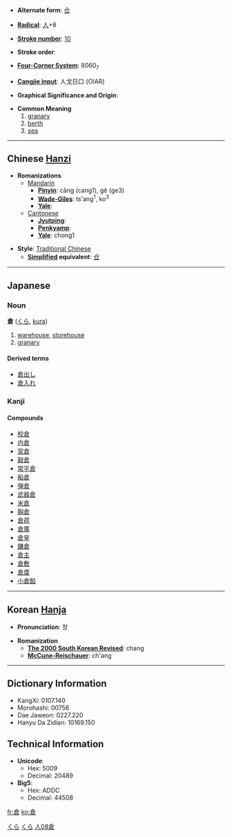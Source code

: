 * '''Alternate form''': [[仓]]

* '''[[Wiktionary:Chinese radical index| Radical]]''': [[Wiktionary:Chinese radical index 人|人]]+8

* '''[[Wiktionary:Chinese total strokes index|Stroke number]]''': [[Wiktionary:Chinese total strokes index 10|10]]

* '''Stroke order''': 

* '''[[Wiktionary:Chinese four corner index|Four-Corner System]]''': 8060<sub>7</sub>

* '''[[Wiktionary:Chinese Cangjie index|Cangjie input]]''': 人戈日口 (OIAR)

* '''Graphical Significance and Origin''': 

* '''Common Meaning'''
*#[[granary]]
*# [[berth]]
*# [[sea]]

----

== Chinese [[Hanzi]] ==

* '''Romanizations'''
** [[Mandarin]]
*** '''[[Pinyin]]''': cāng (cang1), gě (ge3)
*** '''[[Wade-Giles]]''': ts'ang<sup>1</sup>, ko<sup>3</sup>
*** '''[[Yale]]''': 
**[[Cantonese]]
***'''[[Jyutping]]''':
***'''[[Penkyamp]]''': 
***'''[[Yale]]''': chong1

* '''Style''': [[Traditional Chinese]] 
** '''[[Simplified Chinese|Simplified]] equivalent''': [[仓]]


----

==Japanese==
[[Category:Japanese language|くら]]
===Noun===
[[Category:Japanese nouns|くら]]
'''倉''' ([[くら]], [[kura]])
# [[warehouse]], [[storehouse]]
# [[granary]]

====Derived terms====
*[[倉出し]]
*[[倉入れ]]


===Kanji===
{{kanji|[[そう]] ([[sō]])|[[くら]] ([[kura]])}}
====Compounds====
*[[校倉]]
*[[内倉]]
*[[営倉]]
*[[穀倉]]
*[[常平倉]]
*[[船倉]]
*[[弾倉]]
*[[武器倉]]
*[[米倉]]
*[[胸倉]]
*[[倉荷]]
*[[倉庫]]
*[[倉皇]]
*[[鎌倉]]
*[[倉主]]
*[[倉敷]]
*[[倉廩]]
*[[小倉餡]]

----

== Korean [[Hanja]] ==

* '''Pronunciation''': 창

* '''Romanization'''
** '''[[The 2000 South Korean Revised Romanization|The 2000 South Korean Revised]]''': chang
** '''[[McCune-Reischauer]]''': ch'ang

----

== Dictionary Information ==

* KangXi: 0107.140
* Morohashi: 00756
* Dae Jaweon: 0227.220
* Hanyu Da Zidian: 10169.150

== Technical Information ==

* '''Unicode''':
** Hex: 5009
** Decimal: 20489
* '''Big5''':
** Hex: ADDC
** Decimal: 44508

[[Category:Japanese kanji|人08倉]]

[[fr:倉]]
[[ko:倉]]